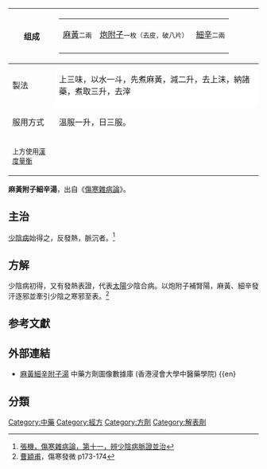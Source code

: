 {{medical}}

{| class="wikitable floatright" style="margin: 0 0 1em 1em; background: #f0f6fa; border: 1px #aaaaaa solid; border-collapse: collapse; "
|- 
! 组成
|
{|style="background: #f0f6fa;"
|-
|[[麻黃|麻黃]]<font size=-1>二兩</font>
|[[附子|炮附子]]<font size=-1>一枚（去皮，破八片）</font>
|[[細辛|細辛]]<font size=-1>二兩</font>
|-
|}
|- 
! 製法
| style="background:white;" | 上三味，以水一斗，先煮麻黃，減二升，去上沫，納諸藥，煮取三升，去滓
|-
! 服用方式
| 溫服一升，日三服。
|- 
|colspan=100%|<sup>上方使用[[度量衡|漢度量衡]]</sup>
|}

'''麻黃附子細辛湯'''，出自《[[傷寒雜病論|傷寒雜病論]]》。

==主治==
[[少陰病|少陰病]]始得之，反發熱，脈沉者。<ref>[[s:傷寒雜病論|張機，傷寒雜病論，第十一，辨少陰病脈證並治]]</ref>

==方解==
少陰病初得，又有發熱表證，代表[[太陽病|太陽]]少陰合病。以炮附子補腎陽，麻黃、細辛發汗逐邪並牽引少陰之寒邪至表。<ref>[[曹穎甫|曹穎甫]]，傷寒發微 p173-174</ref>

==参考文獻==
{{reflist}}

{{经方}}

== 外部連結 ==
* [https://sys02.lib.hkbu.edu.hk/cmfid/details.asp?lang=cht&id=F00015  麻黃細辛附子湯] {{Wayback|url=https://sys02.lib.hkbu.edu.hk/cmfid/details.asp?lang=cht&id=F00015 |date=20201116061005 }} 中藥方劑圖像數據庫 (香港浸會大學中醫藥學院) {{zh}}{{en}


==分類==
[[Category:中藥|Category:中藥]]
[[Category:經方|Category:經方]]
[[Category:方劑|Category:方劑]]
[[Category:解表劑|Category:解表劑]]